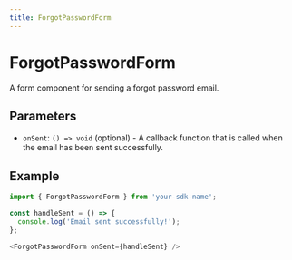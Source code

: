 ```yaml
---
title: ForgotPasswordForm
---
```


# ForgotPasswordForm

A form component for sending a forgot password email.

## Parameters

- `onSent`: `() => void` (optional) - A callback function that is called when the email has been sent successfully.

## Example

```typescript
import { ForgotPasswordForm } from 'your-sdk-name';

const handleSent = () => {
  console.log('Email sent successfully!');
};

<ForgotPasswordForm onSent={handleSent} />
```